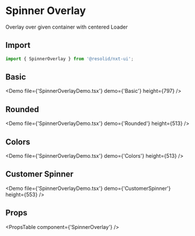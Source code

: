 # Spinner Overlay

Overlay over given container with centered Loader

## Import

```javascript
import { SpinnerOverlay } from '@resolid/nxt-ui';
```

## Basic

<Demo file={'SpinnerOverlayDemo.tsx'} demo={'Basic'} height={797} />

## Rounded

<Demo file={'SpinnerOverlayDemo.tsx'} demo={'Rounded'} height={513} />

## Colors

<Demo file={'SpinnerOverlayDemo.tsx'} demo={'Colors'} height={513} />

## Customer Spinner

<Demo file={'SpinnerOverlayDemo.tsx'} demo={'CustomerSpinner'} height={553} />

## Props

<PropsTable component={'SpinnerOverlay'} />

